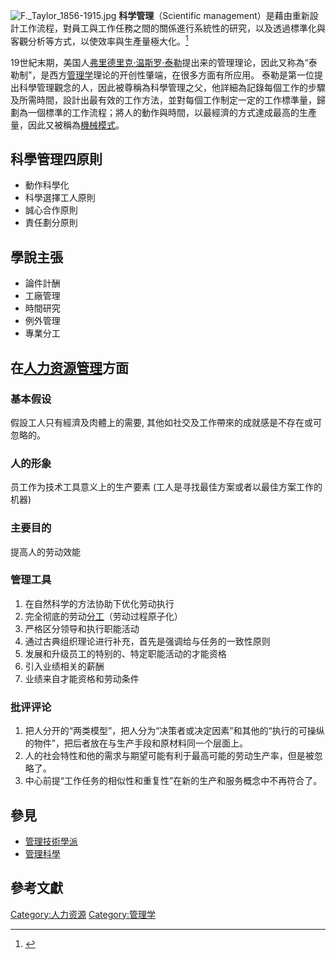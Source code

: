 [[File:F._Taylor_1856-1915.jpg|thumb]]
'''科学管理'''（Scientific management）是藉由重新設計工作流程，對員工與工作任務之間的關係進行系統性的研究，以及透過標準化與客觀分析等方式，以使效率與生產量極大化。<ref name="">{{cite book | language = zh-tw | author = 廖永凱·楊湘怡 | coauthors =  | title = 管理學理論與應用 | url =  | date =  | location =  | publisher = 智勝文化 | id =  | isbn = 978-957-729-626-9 | pages = 29 }}</ref>

19世紀末期，美国人[[弗里德里克·温斯罗·泰勒|弗里德里克·温斯罗·泰勒]]提出来的管理理论，因此又称為“泰勒制”，是西方[[管理学|管理学]]理论的开创性肇端，在很多方面有所应用。
泰勒是第一位提出科學管理觀念的人，因此被尊稱為科學管理之父，他詳細為記錄每個工作的步驟及所需時間，設計出最有效的工作方法，並對每個工作制定一定的工作標準量，歸劃為一個標準的工作流程；將人的動作與時間，以最經濟的方式達成最高的生產量，因此又被稱為[[機械模式|機械模式]]。

== 科學管理四原則 ==
*動作科學化
*科學選擇工人原則
*誠心合作原則
*責任劃分原則

== 學說主張 ==
*論件計酬
*工廠管理
*時間研究
*例外管理
*專業分工

==在[[人力资源管理|人力资源管理]]方面==
===基本假设===
假設工人只有經濟及肉體上的需要, 其他如社交及工作帶來的成就感是不存在或可忽略的。

===人的形象===
员工作为技术工具意义上的生产要素
(工人是寻找最佳方案或者以最佳方案工作的机器)

===主要目的===
提高人的劳动效能

===管理工具===
#在自然科学的方法协助下优化劳动执行
#完全彻底的劳动[[分工|分工]]（劳动过程原子化）
#严格区分领导和执行职能活动
#通过古典组织理论进行补充，首先是强调给与任务的一致性原则
#发展和升级员工的特别的、特定职能活动的才能资格
#引入业绩相关的薪酬
#业绩来自才能资格和劳动条件

===批评评论===
#把人分开的“两类模型”，把人分为“决策者或决定因素”和其他的“执行的可操纵的物件”，把后者放在与生产手段和原材料同一个层面上。
#人的社会特性和他的需求与期望可能有利于最高可能的劳动生产率，但是被忽略了。
#中心前提“工作任务的相似性和重复性”在新的生产和服务概念中不再符合了。
==參見==
*[[管理技術學派|管理技術學派]]
*[[管理科學|管理科學]]

== 參考文獻 ==
{{Reflist|2}}

{{管理學|state=autocollapse}}
{{Authority control}}
[[Category:人力资源|Category:人力资源]]
[[Category:管理学|Category:管理学]]